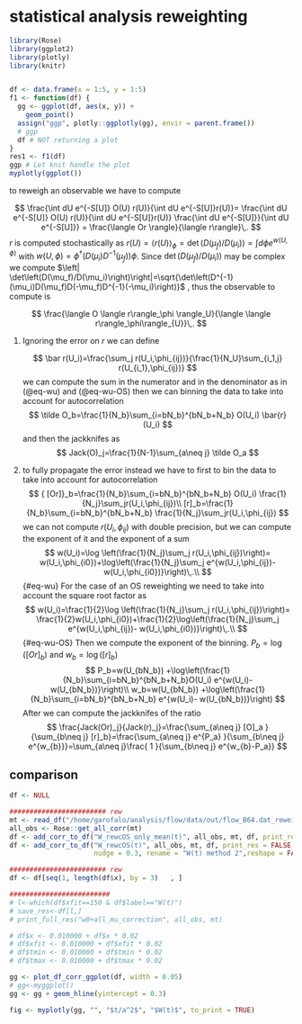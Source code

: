 # statistical analysis reweighting


```r
library(Rose)
library(ggplot2)
library(plotly)
library(knitr)


df <- data.frame(x = 1:5, y = 1:5)
f1 <- function(df) {
  gg <- ggplot(df, aes(x, y)) +
    geom_point()
  assign("ggp", plotly::ggplotly(gg), envir = parent.frame())
  # ggp
  df # NOT returning a plot
}
res1 <- f1(df)
ggp # Let knit handle the plot
myplotly(ggplot())
```

to reweigh an observable we have to compute

$$
\frac{\int dU e^{-S[U]} O(U) r(U)}{\int dU e^{-S[U]}r(U)}= \frac{\int dU e^{-S[U]} O(U) r(U)}{\int dU e^{-S[U]}r(U)} \frac{\int dU e^{-S[U]}}{\int dU e^{-S[U]}} = 
\frac{\langle Or \rangle}{\langle r\rangle}\,.
$$
$r$ is computed stochastically as $r(U)= \langle r(U) \rangle_\phi= \det\left(D(\mu_f)/D(\mu_i)\right) = \int d\phi e^{w(U,\phi)}$
with $w(U,\phi)=\phi^\dagger(D(\mu_i) D^{-1}(\mu_f))\phi$.
Since $\det\left(D(\mu_f)/D(\mu_i)\right)$ may be complex we compute
$\left| \det\left(D(\mu_f)/D(\mu_i)\right)\right|=\sqrt{\det\left(D^{-1}(\mu_i)D(\mu_f)D(-\mu_f)D^{-1}(-\mu_i)\right)}$ 
, thus the observable to compute is 

$$
\frac{\langle O \langle r\rangle_\phi \rangle_U}{\langle \langle r\rangle_\phi\rangle_{U}}\,.
$$

1. Ignoring the error on $r$ we can define 

   $$
  \bar r(U_i)=\frac{\sum_j r(U_i,\phi_{ij})}{\frac{1}{N_U}\sum_{i_1,j}    r(U_{i_1},\phi_{ij})}
   $$
   we can compute the sum in the numerator and in the denominator as in (@eq-wu) and (@eq-wu-OS)
   then we can binning the data to  take into account for autocorrelation
   $$
\tilde O_b=\frac{1}{N_b}\sum_{i=bN_b}^{bN_b+N_b} O(U_i)   \bar{r}(U_i)
   $$
   and then the jackknifes as
   $$
Jack(O)_j=\frac{1}{N-1}\sum_{a\neq j} \tilde O_a
   $$
2. to fully propagate the error instead we have to 
   first  to bin the data to take into account for autocorrelation
   $$
{ [Or]}_b=\frac{1}{N_b}\sum_{i=bN_b}^{bN_b+N_b} O(U_i)    \frac{1}{N_j}\sum_jr(U_i,\phi_{ij})\\
[r]_b=\frac{1}{N_b}\sum_{i=bN_b}^{bN_b+N_b} \frac{1}{N_j}\sum_jr(U_i,\phi_{ij})
   $$
   we can not compute $r(U_i,\phi_{ij})$ with double precision, but we can compute
   the exponent of it and the exponent of a sum
   $$
w(U_i)=\log \left(\frac{1}{N_j}\sum_j r(U_i,\phi_{ij})\right)= w(U_i,\phi_{i0})+\log\left(\frac{1}{N_j}\sum_j e^{w(U_i,\phi_{ij})- w(U_i,\phi_{i0})}\right)\,.\\
   $$ {#eq-wu}
   For the case of an OS reweighting we need to take into account the square     root factor as
   $$
w(U_i)=\frac{1}{2}\log \left(\frac{1}{N_j}\sum_j r(U_i,\phi_{ij})\right)= \frac{1}{2}w(U_i,\phi_{i0})+\frac{1}{2}\log\left(\frac{1}{N_j}\sum_j e^{w(U_i,\phi_{ij})- w(U_i,\phi_{i0})}\right)\,.\\
   $$ {#eq-wu-OS}
   Then we compute the exponent of the binning.
   $P_b= \log([Or]_b)$ and $w_b=\log([r]_b)$
   $$
P_b=w(U_{bN_b}) +\log\left(\frac{1}{N_b}\sum_{i=bN_b}^{bN_b+N_b}O(U_i) e^{w(U_i)- w(U_{bN_b})}\right)\\
w_b=w(U_{bN_b}) +\log\left(\frac{1}{N_b}\sum_{i=bN_b}^{bN_b+N_b} e^{w(U_i)- w(U_{bN_b})}\right)
   $$
   After we can compute the jackknifes of the ratio
   $$
\frac{Jack(Or)_j}{Jack(r)_j}=\frac{\sum_{a\neq j} [O]_a  }{\sum_{b\neq j} [r]_b}=\frac{\sum_{a\neq j} e^{P_a}  }{\sum_{b\neq j} e^{w_{b}}}=\sum_{a\neq j}\frac{ 1  }{\sum_{b\neq j} e^{w_{b}-P_a}}
   $$

## comparison


```r
df <- NULL

######################## rew
mt <- read_df("/home/garofalo/analysis/flow/data/out/flow_B64.dat_reweight_charm_OS_B64.dat_output")
all_obs <- Rose::get_all_corr(mt)
df <- add_corr_to_df("W_rewcOS_only_mean(t)", all_obs, mt, df, print_res = FALSE, nudge = 0.0, rename ="W(t) method 1",reshape = FALSE)
df <- add_corr_to_df("W_rewcOS(t)", all_obs, mt, df, print_res = FALSE,
                     nudge = 0.3, rename = "W(t) method 2",reshape = FALSE)

######################## rew
df <- df[seq(1, length(df$x), by = 3)   , ]

#########################
# l<-which(df$xfit==150 & df$label=="W(t)")
# save_res<-df[l,]
# print_full_res("w0+all_mu_correction", all_obs, mt)

# df$x <- 0.010000 + df$x * 0.02
# df$xfit <- 0.010000 + df$xfit * 0.02
# df$tmin <- 0.010000 + df$tmin * 0.02
# df$tmax <- 0.010000 + df$tmax * 0.02

gg <- plot_df_corr_ggplot(df, width = 0.05)
# gg<-myggplot()
gg <- gg + geom_hline(yintercept = 0.3)

fig <- myplotly(gg, "", "$t/a^2$", "$W(t)$", to_print = TRUE)
```
